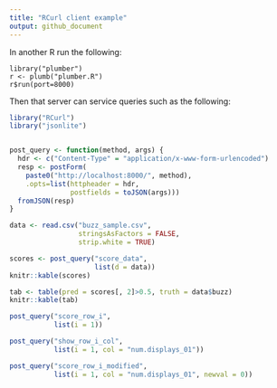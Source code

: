 ```yaml
---
title: "RCurl client example"
output: github_document
---
```


In another R run the following:

```
library("plumber")
r <- plumb("plumber.R")
r$run(port=8000)
```

Then that server can service queries such as the following:

```r
library("RCurl")
library("jsonlite")


post_query <- function(method, args) {
  hdr <- c("Content-Type" = "application/x-www-form-urlencoded")
  resp <- postForm(
    paste0("http://localhost:8000/", method),
    .opts=list(httpheader = hdr, 
               postfields = toJSON(args)))
  fromJSON(resp)
}

data <- read.csv("buzz_sample.csv", 
                 stringsAsFactors = FALSE, 
                 strip.white = TRUE)

scores <- post_query("score_data", 
                     list(d = data))
knitr::kable(scores)

tab <- table(pred = scores[, 2]>0.5, truth = data$buzz)
knitr::kable(tab)
```

```r
post_query("score_row_i", 
           list(i = 1))

post_query("show_row_i_col", 
           list(i = 1, col = "num.displays_01"))

post_query("score_row_i_modified", 
           list(i = 1, col = "num.displays_01", newval = 0))

```
